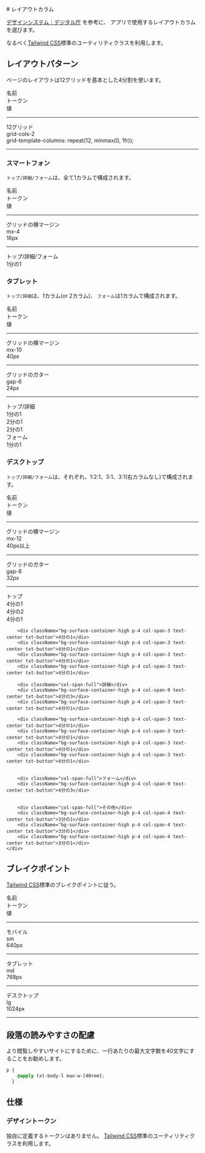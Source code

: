 
<Meta title="スタイル/03. レイアウトカラム" />
<Unstyled>
<div className="font-sans text-on-surface">
# レイアウトカラム

[デザインシステム｜デジタル庁](https://www.digital.go.jp/policies/servicedesign/designsystem/) を参考に、
アプリで使用するレイアウトカラムを選びます。

なるべく[Tailwind CSS](https://tailwindcss.com/)標準のユーティリティクラスを利用します。

## レイアウトパターン

ページのレイアウトは12グリッドを基本とした4分割を使います。

<div className="grid gap-2 grid-cols-12 bg-surface text-on-surface my-8 p-4 rounded-md border border-outline-variant">
    <div className="col-span-3 px-2 text-on-surface">名前</div>
    <div className="col-span-2 px-2 text-on-surface">トークン</div>
    <div className="col-span-2 px-2 text-on-surface">値</div>
    <hr className="col-span-full border border-outline" />
    <div className="col-span-3 py-2 px-2 text-on-surface">12グリッド</div>
    <div className="col-span-2 py-2 px-2 text-on-surface">grid-cols-2</div>
    <div className="col-span-7 py-2 px-2 text-on-surface">grid-template-columns: repeat(12, minmax(0, 1fr));</div>
    <hr className="col-span-full border border-outline" />
</div>

### スマートフォン

`トップ/詳細/フォーム`は、全て1カラムで構成されます。

<div className="grid gap-2 grid-cols-12 bg-surface text-on-surface my-8 p-4 rounded-md border border-outline-variant">
    <div className="col-span-3 px-2 text-on-surface">名前</div>
    <div className="col-span-2 px-2 text-on-surface">トークン</div>
    <div className="col-span-2 px-2 text-on-surface">値</div>
    <hr className="col-span-full border border-outline" />
    <div className="col-span-3 py-2 px-2 text-on-surface">グリッドの横マージン</div>
    <div className="col-span-2 py-2 px-2 text-on-surface">mx-4</div>
    <div className="col-span-2 py-2 px-2 text-on-surface">16px</div>
    <hr className="col-span-full border border-outline" />
</div>

<div className="container mx-auto border-2 border-outline rounded-md max-w-screen-sm bg-surface text-on-surface">
    <div className="mx-4 my-4 grid grid-cols-12">
        <div className="col-span-2">トップ/詳細/フォーム</div>
        <div className="bg-surface-container-high p-4 col-span-full text-center txt-button">1分の1</div>
    </div>
</div>

### タブレット

`トップ/詳細`は、1カラム(or 2カラム)、 `フォーム`は1カラムで構成されます。

<div className="grid gap-2 grid-cols-12 bg-surface text-on-surface my-8 p-4 rounded-md border border-outline-variant">
    <div className="col-span-3 px-2 text-on-surface">名前</div>
    <div className="col-span-2 px-2 text-on-surface">トークン</div>
    <div className="col-span-2 px-2 text-on-surface">値</div>
    <hr className="col-span-full border border-outline" />
    <div className="col-span-3 py-2 px-2 text-on-surface">グリッドの横マージン</div>
    <div className="col-span-2 py-2 px-2 text-on-surface">mx-10</div>
    <div className="col-span-2 py-2 px-2 text-on-surface">40px</div>
    <hr className="col-span-full border border-outline" />
    <div className="col-span-3 py-2 px-2 text-on-surface">グリッドのガター</div>
    <div className="col-span-2 py-2 px-2 text-on-surface">gap-6</div>
    <div className="col-span-2 py-2 px-2 text-on-surface">24px</div>
    <hr className="col-span-full border border-outline" />
</div>

<div className="container mx-auto border-2 border-outline rounded-md max-w-screen-md bg-surface text-on-surface">
    <div className="mx-10 my-4 grid grid-cols-12 gap-6">
        <div className="col-span-2">トップ/詳細</div>
        <div className="bg-surface-container-high p-4 col-span-full text-center txt-button">1分の1</div>
        <div className="bg-surface-container-high p-4 col-span-6 text-center txt-button">2分の1</div>
        <div className="bg-surface-container-high p-4 col-span-6 text-center txt-button">2分の1</div>
        <div className="col-span-2">フォーム</div>
        <div className="bg-surface-container-high p-4 col-span-full text-center txt-button">1分の1</div>
    </div>
</div>

### デスクトップ

`トップ/詳細/フォーム`は、それぞれ、1:2:1、3:1、3:1(右カラムなし)で構成されます。

<div className="grid gap-2 grid-cols-12 bg-surface text-on-surface my-8 p-4 rounded-md border border-outline-variant">
    <div className="col-span-3 px-2 text-on-surface">名前</div>
    <div className="col-span-2 px-2 text-on-surface">トークン</div>
    <div className="col-span-2 px-2 text-on-surface">値</div>
    <hr className="col-span-full border border-outline" />
    <div className="col-span-3 py-2 px-2 text-on-surface">グリッドの横マージン</div>
    <div className="col-span-2 py-2 px-2 text-on-surface">mx-12</div>
    <div className="col-span-2 py-2 px-2 text-on-surface">40px以上</div>
    <hr className="col-span-full border border-outline" />
    <div className="col-span-3 py-2 px-2 text-on-surface">グリッドのガター</div>
    <div className="col-span-2 py-2 px-2 text-on-surface">gap-8</div>
    <div className="col-span-2 py-2 px-2 text-on-surface">32px</div>
    <hr className="col-span-full border border-outline" />
</div>

<div className="container mx-auto border-2 border-outline rounded-md max-w-screen-lg text-on-surface bg-surface">
    <div className="mx-12 my-4 grid grid-cols-12 gap-8">
        <div className="col-span-full">トップ</div>
        <div className="bg-surface-container-high p-4 col-span-3 text-center txt-button">4分の1</div>
        <div className="bg-surface-container-high p-4 col-span-6 text-center txt-button">4分の2</div>
        <div className="bg-surface-container-high p-4 col-span-3 text-center txt-button">4分の1</div>

        <div className="bg-surface-container-high p-4 col-span-3 text-center txt-button">4分の1</div>
        <div className="bg-surface-container-high p-4 col-span-3 text-center txt-button">4分の1</div>
        <div className="bg-surface-container-high p-4 col-span-3 text-center txt-button">4分の1</div>
        <div className="bg-surface-container-high p-4 col-span-3 text-center txt-button">4分の1</div>

        <div className="col-span-full">詳細</div>
        <div className="bg-surface-container-high p-4 col-span-9 text-center txt-button">4分の3</div>
        <div className="bg-surface-container-high p-4 col-span-3 text-center txt-button">4分の1</div>

        <div className="bg-surface-container-high p-4 col-span-3 text-center txt-button">4分の1</div>
        <div className="bg-surface-container-high p-4 col-span-3 text-center txt-button">4分の1</div>
        <div className="bg-surface-container-high p-4 col-span-3 text-center txt-button">4分の1</div>
        <div className="bg-surface-container-high p-4 col-span-3 text-center txt-button">4分の1</div>


        <div className="col-span-full">フォーム</div>
        <div className="bg-surface-container-high p-4 col-span-9 text-center txt-button">4分の3</div>


        <div className="col-span-full">その他</div>
        <div className="bg-surface-container-high p-4 col-span-4 text-center txt-button">3分の1</div>
        <div className="bg-surface-container-high p-4 col-span-4 text-center txt-button">3分の1</div>
        <div className="bg-surface-container-high p-4 col-span-4 text-center txt-button">3分の1</div>
    </div>
</div>

## ブレイクポイント

[Tailwind CSS](https://tailwindcss.com/)標準のブレイクポイントに従う。

<div className="grid gap-2 grid-cols-12 bg-surface text-on-surface my-8 p-4 rounded-md border border-outline-variant">
    <div className="col-span-3 px-2 text-on-surface">名前</div>
    <div className="col-span-2 px-2 text-on-surface">トークン</div>
    <div className="col-span-2 px-2 text-on-surface">値</div>
    <hr className="col-span-full border border-outline" />
    <div className="col-span-3 py-2 px-2 text-on-surface">モバイル</div>
    <div className="col-span-2 py-2 px-2 text-on-surface">sm</div>
    <div className="col-span-2 py-2 px-2 text-on-surface">640px</div>
    <hr className="col-span-full border border-outline" />
    <div className="col-span-3 py-2 px-2 text-on-surface">タブレット</div>
    <div className="col-span-2 py-2 px-2 text-on-surface">md</div>
    <div className="col-span-2 py-2 px-2 text-on-surface">768px</div>
    <hr className="col-span-full border border-outline" />
    <div className="col-span-3 py-2 px-2 text-on-surface">デスクトップ</div>
    <div className="col-span-2 py-2 px-2 text-on-surface">lg</div>
    <div className="col-span-2 py-2 px-2 text-on-surface">1024px</div>
    <hr className="col-span-full border border-outline" />
</div>

## 段落の読みやすさの配慮

より閲覧しやすいサイトにするために、一行あたりの最大文字数を40文字にすることをお勧めします。

~~~css
p {
    @apply txt-body-l max-w-[40rem];
  }
~~~

## 仕様

### デザイントークン

独自に定義するトークンはありません。
[Tailwind CSS](https://tailwindcss.com/)標準のユーティリティクラスを利用します。

</div></Unstyled>